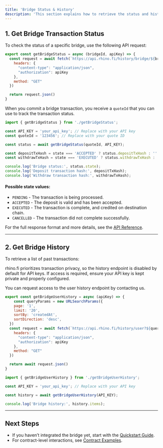 ```yaml
---
title: 'Bridge Status & History'
description: 'This section explains how to retrieve the status and history of your bridge transactions. You can use these endpoints to monitor transaction progress and confirm successful transfers.'
---
```


## **1. Get Bridge Transaction Status**

To check the status of a specific bridge, use the following API request:

```javascript getBridgeStatus.js
export const getBridgeStatus = async (bridgeId, apiKey) => {
  const request = await fetch(`https://api.rhino.fi/history/bridge/${bridgeId}`, {
    headers: {
      "content-type": "application/json",
      "authorization": apiKey
    },
    method: "GET"
  })

  return request.json()
}
```

When you commit a bridge transaction, you receive a `quoteId` that you can use to track the transaction status.

```javascript
import { getBridgeStatus } from './getBridgeStatus';

const API_KEY = 'your_api_key'; // Replace with your API key
const quoteId = '123456'; // Replace with your quote ID

const status = await getBridgeStatus(quoteId, API_KEY);

const depositTxHash = state === 'ACCEPTED' ? status.depositTxHash : ''
const withdrawTxHash = state === 'EXECUTED' ? status.withdrawTxHash : ''

console.log('Bridge status:', status.state);
console.log('Deposit transaction hash:', depositTxHash);
console.log('Withdraw transaction hash:', withdrawTxHash);
````

#### **Possible state values:**

- `PENDING` - The transaction is being processed.
- `ACCEPTED` - The deposit is valid and has been accepted.
- `EXECUTED` - The transaction is complete, and credited on destination chain.
- `CANCELLED` - The transaction did not complete successfully.

For the full response format and more details, see the [API Reference](/api-reference/history/bridge-history).

---

## **2. Get Bridge History**

To retrieve a list of past transactions:

<Note>
  rhino.fi prioritizes transaction privacy, so the history endpoint is disabled by default for API keys.
  If access is required, ensure your API key is kept private and properly configured.


  You can request access to the user history endpoint by contacting us.
</Note>

```javascript getBridgeUserHistory.js
export const getBridgeUserHistory = async (apiKey) => {
    const queryParams = new URLSearchParams({
    page: '1',
    limit: '20',
    sortBy: 'createdAt',
    sortDirection: 'desc',
  })
  const request = await fetch(`https://api.rhino.fi/history/user?${queryParams.toString()}`, {
    headers: {
      "content-type": "application/json",
      "authorization": apiKey
    },
    method: "GET"
  })

  return await request.json()
}
```

```javascript
import { getBridgeUserHistory } from './getBridgeUserHistory';

const API_KEY = 'your_api_key'; // Replace with your API key

const history = await getBridgeUserHistory(API_KEY);

console.log('Bridge history:', history.items);
````



---

## **Next Steps**

- If you haven’t integrated the bridge yet, start with the [Quickstart Guide](/get-started/api/quickstart).
- For contract-level interactions, see [Contract Examples](/get-started/contract-examples).

